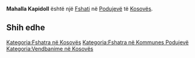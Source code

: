 {{Fshat në 
 | Emri                = Mahalla Kapidoll
 | Emri (Rasa dhanore) = 
 | Figura              = 
 | Shteti              = Kosovës
 | Komuna              = Podujevë
 | Kodi postar         = 
 | Sipërfaqja          = 
 | Popullsia           = 0
 | Regj. i popullsisë  = 
 | Dend. e popullsisë  = 
 | Faqja zyrtare       = 
 <!--- Koordinatat ----> 
 | Gjerësia            = 42.95619
 | Gjatësia            = 21.15138
 | Lartësia            = 
}}
'''Mahalla Kapidoll''' është një [[Fshati]] në [[ Podujevë ]] të [[ Kosovës ]].

<!-- == Gjeografia == -->
<!-- == Historia == -->
<!-- == Demografia == -->
== Shih edhe ==
{{Komuna Podujevë}}
{{Kosovo-Administrata-Cung}}

[[Kategoria:Fshatra në Kosovës]]
[[Kategoria:Fshatra në Kommunes Podujevë]]
[[Kategoria:Vendbanime në Kosovës]]